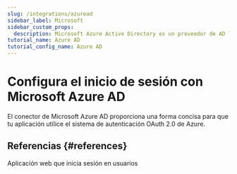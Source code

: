 ```yaml
---
slug: /integrations/azuread
sidebar_label: Microsoft
sidebar_custom_props:
  description: Microsoft Azure Active Directory es un proveedor de AD líder.
tutorial_name: Azure AD
tutorial_config_name: Azure AD
---
```




# Configura el inicio de sesión con Microsoft Azure AD

El conector de Microsoft Azure AD proporciona una forma concisa para que tu aplicación utilice el sistema de autenticación OAuth 2.0 de Azure.

<GuideTip />

<Integration />

## Referencias \{#references}

<Url href="https://docs.microsoft.com/en-us/azure/active-directory/develop/scenario-web-app-sign-user-overview">
  Aplicación web que inicia sesión en usuarios
</Url>
